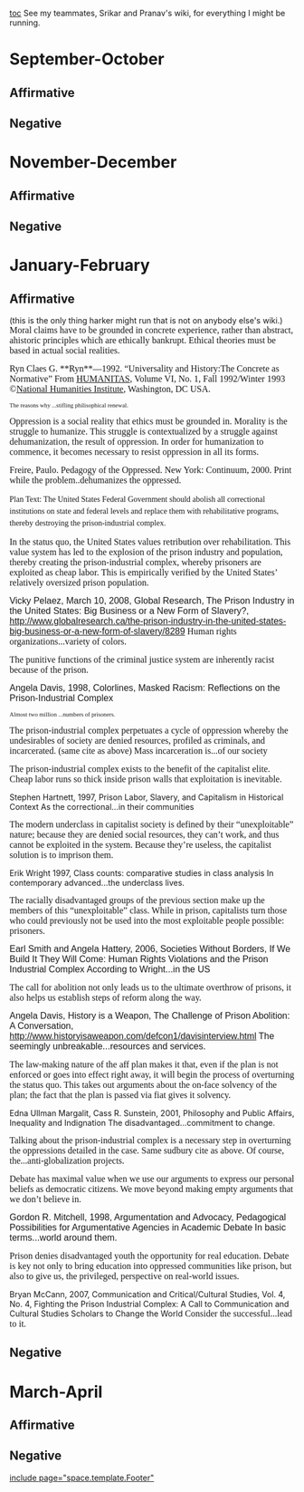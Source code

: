 [[toc]]
See my teammates, Srikar and Pranav's wiki, for everything I might be running.
=September-October= 
==Affirmative== 
==Negative== 

=November-December= 
==Affirmative== 
==Negative== 

=January-February= 
==Affirmative== 
(this is the only thing harker might run that is not on anybody else's wiki.)
<span style="font-family: 'Times New Roman',serif; font-size: 12pt;">Moral claims have to be grounded in concrete experience, rather than abstract, ahistoric principles which are ethically bankrupt. Ethical theories must be based in actual social realities. </span>

<span style="font-family: 'Times New Roman',serif; font-size: 12pt;">Ryn Claes G. **Ryn**—1992. “Universality and History:The Concrete as Normative” From </span><span style="font-family: Calibri,sans-serif; font-size: 12pt;"><span style="font-family: 'Times New Roman',serif;">[[http://www.nhinet.org/hum.htm|HUMANITAS]]</span></span><span style="font-family: 'Times New Roman',serif; font-size: 12pt;">, Volume VI, No. 1, Fall 1992/Winter 1993 ©</span><span style="font-family: Calibri,sans-serif; font-size: 12pt;"><span style="font-family: 'Times New Roman',serif;">[[http://www.nhinet.org/index.htm|National Humanities Institute]]</span></span><span style="font-family: 'Times New Roman',serif; font-size: 12pt;">, Washington, DC USA.</span>

<span style="font-family: 'Times New Roman',serif; font-size: 8pt;">The reasons why ...stifling philisophical renewal.</span>


<span style="background-color: white; font-family: 'Times New Roman',serif; font-size: 12pt;">Oppression is a social reality that ethics must be grounded in. Morality is the struggle to humanize. This struggle is contextualized by a struggle against dehumanization, the result of oppression. In order for humanization to commence, it becomes necessary to resist oppression in all its forms. </span>

<span style="font-family: 'Times New Roman',serif; font-size: 12pt;">Freire, Paulo. Pedagogy of the Oppressed. New York: Continuum, 2000. Print</span>
<span style="font-family: 'Times New Roman',serif; font-size: 12pt;">while the problem..dehumanizes the oppressed.</span>

<span style="font-family: 'Times New Roman',serif; line-height: 1.5;">Plan Text: The United States Federal Government should abolish all correctional institutions on state and federal levels and replace them with rehabilitative programs, thereby destroying the prison-industrial complex. </span>

<span style="font-family: 'Times New Roman',serif; font-size: 12pt;">In the status quo, the United States values retribution over rehabilitation. This value system has led to the explosion of the prison industry and population, thereby creating the prison-industrial complex, whereby prisoners are exploited as cheap labor. This is empirically verified by the United States’ relatively oversized prison population. </span>

<span style="font-family: Calibri,sans-serif; font-size: 12pt;">Vicky Pelaez, March 10, 2008, Global Research, The Prison Industry in the United States: Big Business or a New Form of Slavery?, http://www.globalresearch.ca/the-prison-industry-in-the-united-states-big-business-or-a-new-form-of-slavery/8289</span>
<span style="font-family: 'Times New Roman',serif; font-size: 12pt;">Human rights organizations...variety of colors.</span>


<span style="font-family: 'Times New Roman',serif; font-size: 12pt;">The punitive functions of the criminal justice system are inherently racist because of the prison. </span>

<span style="font-family: Calibri,sans-serif; font-size: 12pt;">Angela Davis, 1998, Colorlines, Masked Racism: Reflections on the Prison-Industrial Complex</span>

<span style="background-color: white; font-family: 'Times New Roman',serif; font-size: 8pt;">Almost two million ...numbers of prisoners.</span>


<span style="font-family: 'Times New Roman',serif; font-size: 12pt;">The prison-industrial complex perpetuates a cycle of oppression whereby the undesirables of society are denied resources, profiled as criminals, and incarcerated. </span>
<span style="font-family: 'Times New Roman',serif; font-size: 12pt;">(same cite as above)</span>
<span style="font-family: 'Times New Roman',serif; font-size: 12pt;">Mass incarceration is...of our society</span>


<span style="background-color: white; font-family: 'Times New Roman',serif; font-size: 12pt;">The prison-industrial complex exists to the benefit of the capitalist elite. Cheap labor runs so thick inside prison walls that exploitation is inevitable.</span>

Stephen Hartnett, 1997, Prison Labor, Slavery, and Capitalism in Historical Context
As the correctional...in their communities


<span style="font-family: 'Times New Roman',serif; font-size: 12pt;">The modern underclass in capitalist society is defined by their “unexploitable” nature; because they are denied social resources, they can’t work, and thus cannot be exploited in the system. Because they’re useless, the capitalist solution is to imprison them. </span>

Erik Wright 1997, Class counts: comparative studies in class analysis
In contemporary advanced...the underclass lives.

<span style="font-family: 'Times New Roman',serif; font-size: 12pt;">The racially disadvantaged groups of the previous section make up the members of this “unexploitable” class. While in prison, capitalists turn those who could previously not be used into the most exploitable people possible: prisoners.</span>

<span style="font-family: Calibri,sans-serif; font-size: 12pt;">Earl Smith and Angela Hattery, 2006, Societies Without Borders, If We Build It They Will Come: Human Rights Violations and the Prison Industrial Complex</span>
<span style="font-family: Calibri,sans-serif; font-size: 12pt;">According to Wright...in the US</span>


<span style="background-color: white; font-family: 'Times New Roman',serif; font-size: 12pt;">The call for abolition not only leads us to the ultimate overthrow of prisons, it also helps us establish steps of reform along the way. </span>

<span style="font-family: Calibri,sans-serif; font-size: 12pt;">Angela Davis, History is a Weapon, The Challenge of Prison Abolition: A Conversation, [[http://www.historyisaweapon.com/defcon1/davisinterview.html]]</span>
<span style="font-family: Calibri,sans-serif; font-size: 12pt;">The seemingly unbreakable...resources and services.</span>




<span style="background-color: white; font-family: 'Times New Roman',serif; font-size: 12pt;">The law-making nature of the aff plan makes it that, even if the plan is not enforced or goes into effect right away, it will begin the process of overturning the status quo. This takes out arguments about the on-face solvency of the plan; the fact that the plan is passed via fiat gives it solvency. </span>

Edna Ullman Margalit, Cass R. Sunstein, 2001, Philosophy and Public Affairs, Inequality and Indignation
The disadvantaged...commitment to change.

<span style="font-family: 'Times New Roman',serif; font-size: 12pt;">Talking about the prison-industrial complex is a necessary step in overturning the oppressions detailed in the case. </span>
<span style="font-family: 'Times New Roman',serif; font-size: 12pt;">Same sudbury cite as above.</span>
<span style="font-family: 'Times New Roman',serif; font-size: 12pt;">Of course, the...anti-globalization projects.</span>


<span style="font-family: 'Times New Roman',serif; font-size: 12pt;">Debate has maximal value when we use our arguments to express our personal beliefs as democratic citizens. We move beyond making empty arguments that we don’t believe in. </span>

<span style="font-family: Calibri,sans-serif; font-size: 12pt;">Gordon R. Mitchell, 1998, Argumentation and Advocacy, Pedagogical Possibilities for Argumentative Agencies in Academic Debate</span>
<span style="font-family: Calibri,sans-serif; font-size: 12pt;">In basic terms...world around them.</span>


<span style="background-color: white; font-family: 'Times New Roman',serif; font-size: 12pt;">Prison denies disadvantaged youth the opportunity for real education. Debate is key not only to bring education into oppressed communities like prison, but also to give us, the privileged, perspective on real-world issues. </span>

Bryan McCann, 2007, Communication and Critical/Cultural Studies, Vol. 4, No. 4, Fighting the Prison Industrial Complex: A Call to Communication and Cultural Studies Scholars to Change the World
<span style="background-color: white; font-family: 'Times New Roman',serif; font-size: 12pt;">Consider the successful...lead to it. </span>











==Negative== 

=March-April= 
==Affirmative== 
==Negative== 

[[include page="space.template.Footer"]]